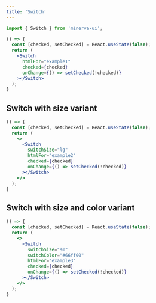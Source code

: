 ```yaml
---
title: 'Switch'
---
```



```js
import { Switch } from 'minerva-ui';
```

```jsx
() => {
  const [checked, setChecked] = React.useState(false);
  return (
    <Switch
      htmlFor="example1"
      checked={checked}
      onChange={() => setChecked(!checked)}
    ></Switch>
  );
}
```

## Switch with size variant

```jsx
() => {
  const [checked, setChecked] = React.useState(false);
  return (
    <>
      <Switch
        switchSize="lg"
        htmlFor="example2"
        checked={checked}
        onChange={() => setChecked(!checked)}
      ></Switch>
    </>
  );
}
```

## Switch with size and color variant

```jsx
() => {
  const [checked, setChecked] = React.useState(false);
  return (
    <>
      <Switch
        switchSize="sm"
        switchColor="#66ff00"
        htmlFor="example3"
        checked={checked}
        onChange={() => setChecked(!checked)}
      ></Switch>
    </>
  );
}
```
